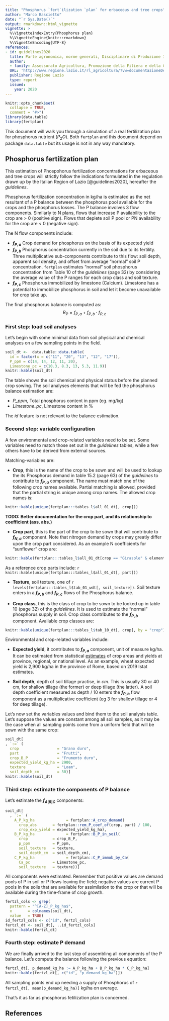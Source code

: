 ```yaml
---
title: "Phosphorus `fert`ilization `plan` for erbaceous and tree crops"
author: "Marco Bascietto"
date: "`r Sys.Date()`"
output: rmarkdown::html_vignette
vignette: >
  %\VignetteIndexEntry{Phosphorus plan}
  %\VignetteEngine{knitr::rmarkdown}
  %\VignetteEncoding{UTF-8}
references:
- id: guidelines2020
  title: Parte agronomica, norme generali, Disciplinare di Produzione Integrata della Regione Lazio - SQNPI
  author:
  - family: Assessorato Agricoltura, Promozione della Filiera e della Cultura del Cibo, Ambiente e Risorse Naturali
  URL: 'http://www.regione.lazio.it/rl_agricoltura/?vw=documentazioneDettaglio&id=52065'
  publisher: Regione Lazio
  type: report
  issued:
    year: 2020
---
```


```r
knitr::opts_chunk$set(
  collapse = TRUE,
  comment = "#>")
library(data.table)
library(fertplan)
```

This document will walk you through a simulation of a real fertilization plan for phosphorus nutrient ($P_2O$). Both `fertplan` and this document depend on package `data.table` but its usage is not in any way mandatory.


## Phosphorus fertilization plan

This estimation of Phospohorus fertilization concentrations for erbaceous and tree crops will strictly follow the indications formulated in the regulation drawn up by the Italian Region of Lazio [@guidelines2020], hereafter the *guidelines*.

Phosphorus fertilization concentration in kg/ha is estimated as the net resultant of a P balance between the phosphorus pool available for the crops and the phosphorus losses. The P balance involves 3 flow components. Similarly to N plans, flows that increase P availability to the crop are > 0 (positive sign). Flows that deplete soil P pool or PN availability for the crop are < 0 (negative sign). 

The N flow components include:

  * **$f_{P,a}$** Crop demand for phosphorus on the basis of its expected yield
  * **$f_{P,b}$** Phosphorus concentration currently in the soil due to its fertility. Three multiplicative sub-components contribute to this flow: soil depth, apparent soil density, and offset from average "normal" soil P concentration.  `fertplan` estimates "normal" soil phosphorus concentration from Table 10 of the *guidelines* (page 32) by considering the average value of the P ranges for each crop class and soil texture.
  * **$f_{P,c}$** Phosphorus immobilized by limestone (Calcium). Limestone has a potential to immobilize phosphorus in soil and let it become unavailable for crop take up.

The final phosphorus balance is computed as:
$$B_P = f_{P,a} + f_{P,b} \cdot f_{P,c}$$


### First step: load soil analyses

Let's begin with some minimal data from soil physical and chemical analyses on a few sampling points in the field.

```r
soil_dt <-  data.table::data.table(
  id = factor(x = c("11", "20", "13", "12", "17")), 
  P_ppm = c(14, 14, 12, 11, 20), 
  Limestone_pc = c(10.3, 8.3, 13, 5.3, 11.9))
knitr::kable(soil_dt)
```


The table shows the soil chemical and physical status before the planned crop sowing. The soil analyses elements that will be fed the phosphorus balance estimation are:

  * *P_ppm*, Total phosphorus content in ppm (eg. mg/kg)
  * *Limestone_pc*, Limestone content in %

The *id* feature is not relevant to the balance estimation.


### Second step: variable configuration

A few environmental and crop-related variables need to be set. 
Some variables need to match those set out in the *guidelines* tables, while a few others have to be derived from external sources. 

Matching-variables are:

  * **Crop**, this is the name of the crop to be sown and will be used to lookup the its Phosphorus demand in table 15.2 (page 63) of the *guidelines* to contribute to **$f_{P,a}$** component. The name must match one of the following crop names available. Partial matching is allowed, provided that the partial string is unique among crop names. The allowed crop names is:
  ```r
knitr::kable(unique(fertplan:::tables_l$all_01_dt[, crop]))
```

  **TODO: Better documentation for the crop part, and its relationship to coefficient (ass. abs.)**
  
  * **Crop part**, this is the part of the crop to be sown that will contribute to **$f_{N,a}$** component. Note that nitrogen demand by crops may greatly differ upon the crop part considered. As an example N coefficients for "sunflower" crop are:
  ```r
  knitr::kable(fertplan:::tables_l$all_01_dt[crop == "Girasole" & element == "N",])
  ```
  
  As a reference crop parts include:
  ```r
  knitr::kable(unique(fertplan:::tables_l$all_01_dt[, part]))
  ```
  
  * **Texture**, soil texture, one of `r levels(fertplan:::tables_l$tab_01_wdt[, soil_texture])`. Soil texture enters in a **$f_{P,b}$** and **$f_{P,c}$** flows of the Phosphorus balance.

  * **Crop class**, this is the class of crop to be sown to be looked up in table 10 (page 32) of the *guidelines*. It is used to estimate the "normal" phosphorus supply in soil. Crop class contributes to the **$f_{P,b}$** component. Available crop classes are:
  ```r
knitr::kable(unique(fertplan:::tables_l$tab_10_dt[, crop], by = "crop"))
```


Environmental and crop-related variables include:

  * **Expected yield**, it contributes to **$f_{P,a}$** component, unit of measure kg/ha. It can be estimated from statistical [estimates](http://dati.istat.it "ISTAT web site") of crop areas and yields at province, regional, or national level. As an example, wheat expected yield is 2,900 kg/ha in the province of Rome, based on 2019 Istat estimates.

  * **Soil depth**, depth of soil tillage practise, in $cm$. This is usually 30 or 40 cm, for shallow tillage (the former) or deep tillage (the latter). A soil depth coefficient measured as depth / 10 enters the **$f_{P,b}$** flow component as a multiplicative coefficient (eg 3 for shallow tillage or 4 for deep tillage).


  
Let's now set the variables values and bind them to the soil analysis table. Let's suppose the values are constant among all soil samples, as it may be the case when all sampling points come from a uniform field that will be sown with the same crop:

  ```r
soil_dt[
  , `:=` (
    crop                 = "Grano duro",
    part                 = "Frutti",
    crop_B_P             = "Frumento duro",
    expected_yield_kg_ha = 2900,
    texture              = "Loam",
    soil_depth_cm        = 30)]
knitr::kable(soil_dt)
```


### Third step: estimate the components of P balance

Let's estimate the **$f_{A|B|C}$** components:

```r
soil_dt[
  , `:=` (
    A_P_kg_ha              = fertplan::A_crop_demand(
      crop_abs       = fertplan::rem_P_coef_of(crop, part) / 100,
      crop_exp_yield = expected_yield_kg_ha),
    B_P_kg_ha              = fertplan::B_P_in_soil(
      crop           = crop_B_P, 
      p_ppm          = P_ppm,
      soil_texture   = texture,
      soil_depth_cm  = soil_depth_cm),
    C_P_kg_ha              = fertplan::C_P_immob_by_Ca(
      Ca_pc          = Limestone_pc, 
      soil_texture   = texture))]
```

All components were estimated. Remember that positive values are demand pools of P in soil or P flows leaving the field; negative values are current P pools in the soils that are available for assimilation to the crop or that will be available during the time-frame of crop growth.

```r
fertzl_cols <- grep(
  pattern = "^[A-Z]_P_kg_ha$", 
  x       = colnames(soil_dt), 
  value   = TRUE)
id_fertzl_cols <- c("id", fertzl_cols)
fertzl_dt <- soil_dt[, ..id_fertzl_cols]
knitr::kable(fertzl_dt)
```


### Fourth step: estimate P demand

We are finally arrived to the last step of assembling all components of the P balance. Let's compute the balance following the previous equation:

```r
fertzl_dt[, p_demand_kg_ha := A_P_kg_ha + B_P_kg_ha * C_P_kg_ha]
knitr::kable(fertzl_dt[, c("id", "p_demand_kg_ha")])
```

All sampling points end up needing a supply of Phosphorus of `r fertzl_dt[, mean(p_demand_kg_ha)]` kg/ha on average.

That's it as far as phosphorus fetilization plan is concerned.

## References

